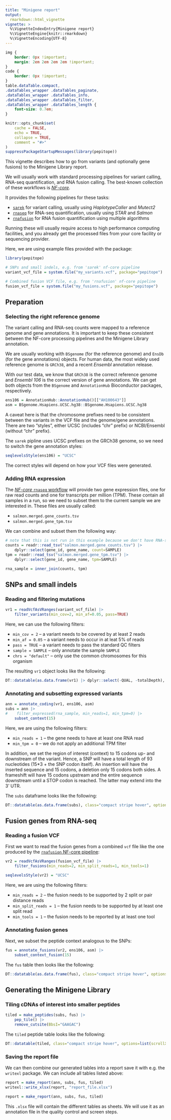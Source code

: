 ```yaml
---
title: "Minigene report"
output:
  rmarkdown::html_vignette
vignette: >
  %\VignetteIndexEntry{Minigene report}
  %\VignetteEngine{knitr::rmarkdown}
  %\VignetteEncoding{UTF-8}
---
```


```css
img {
    border: 0px !important;
    margin: 2em 2em 2em 2em !important;
}
code {
    border: 0px !important;
}
table.dataTable.compact,
.dataTables_wrapper .dataTables_paginate,
.dataTables_wrapper .dataTables_info,
.dataTables_wrapper .dataTables_filter,
.dataTables_wrapper .dataTables_length {
    font-size: 0.7em;
}
```

```r
knitr::opts_chunk$set(
    cache = FALSE,
    echo = TRUE,
    collapse = TRUE,
    comment = "#>"
)
suppressPackageStartupMessages(library(pepitope))
```

This vignette describes how to go from variants (and optionally gene fusions) to
the Minigene Library report.

We will usually work with standard processing pipelines for variant calling,
RNA-seq quantification, and RNA fusion calling. The best-known collection of
these workflows is [*NF-core*](https://nf-co.re/).

It provides the following pipelines for these tasks:

* [`sarek`](https://nf-co.re/sarek/) for variant calling, usually using *HaplotypeCaller* and *Mutect2*
* [`rnaseq`](https://nf-co.re/rnaseq/) for RNA-seq quantification, usually using *STAR* and *Salmon*
* [`rnafusion`](https://nf-co.re/rnafusion/) for RNA fusion quantification using multiple algorithms

Running these will usually require access to high performance computing
facilities, and you already get the processed files from your core facility
or sequencing provider.

Here, we are using example files provided with the package:

```r
library(pepitope)

# SNPs and small indels, e.g. from 'sarek' nf-core pipeline
variant_vcf_file = system.file("my_variants.vcf", package="pepitope")

# Combined fusion VCF file, e.g. from 'rnafusion' nf-core pipeline
fusion_vcf_file = system.file("my_fusions.vcf", package="pepitope")
```

Preparation
-----------

### Selecting the right reference genome

The variant calling and RNA-seq counts were mapped to a reference genome and
gene annotations. It is important to keep these consistent between the NF-core
processing pipelines and the Minigene Library annotation.

We are usually working with `BSgenome` (for the reference genome) and `EnsDb`
(for the gene annotations) objects. For human data, the most widely used
reference genome is `GRCh38`, and a recent *Ensembl* annotation release.

With our test data, we know that `GRCh38` is the correct reference genome and
*Ensembl 106* is the correct version of gene annotations. We can get both
objects from the `BSgenome` and `AnnotationHub` Bioconductor packages, respectively.

```r
ens106 = AnnotationHub::AnnotationHub()[["AH100643"]]
asm = BSgenome.Hsapiens.UCSC.hg38::BSgenome.Hsapiens.UCSC.hg38
```

A caveat here is that the chromosome prefixes need to be consistent between the
variants in the VCF file and the genome/gene annotations. There are two
"styles", either UCSC (includes "chr" prefix) or NCBI/Ensembl (without "chr"
prefix).

The `sarek` pipline uses UCSC prefixes on the GRCh38 genome, so we need to switch
the gene annotation styles:

```r
seqlevelsStyle(ens106) = "UCSC"
```

The correct styles will depend on how your VCF files were generated.

### Adding RNA expression

The [*NF-core* `rnaseq` workflow](https://nf-co.re/rnaseq/) will provide two gene
expression files, one for raw read counts and one for transcripts per million (TPM).
These contain all samples in a run, so we need to subset them to the current sample
we are interested in. These files are usually called:

* `salmon.merged.gene_counts.tsv`
* `salmon.merged.gene_tpm.tsv`

We can combine and subset them the following way:

```r
# note that this is not run in this example because we don't have RNA-seq data
counts = readr::read_tsv("salmon.merged.gene_counts.tsv") |>
    dplyr::select(gene_id, gene_name, count=SAMPLE)
tpm = readr::read_tsv("salmon.merged.gene_tpm.tsv") |>
    dplyr::select(gene_id, gene_name, tpm=SAMPLE)

rna_sample = inner_join(counts, tpm)
```

SNPs and small indels
---------------------

### Reading and filtering mutations

```r
vr1 = readVcfAsVRanges(variant_vcf_file) |>
    filter_variants(min_cov=2, min_af=0.05, pass=TRUE)
```

Here, we can use the following filters:

* `min_cov = 2` -- a variant needs to be covered by at least 2 reads
* `min_af = 0.05` -- a variant needs to occur in at leat 5% of reads
* `pass = TRUE` -- a variant needs to pass the standard QC filters
* `sample = SAMPLE` -- only annotate the sample `SAMPLE`
* `chrs = "default"` -- only use the common chromosomes for this organism

The resulting `vr1` object looks like the following:

```r
DT::datatable(as.data.frame(vr1) |> dplyr::select(-QUAL, -totalDepth), class="compact stripe hover")
```

### Annotating and subsetting expressed variants

```r
ann = annotate_coding(vr1, ens106, asm)
subs = ann |>
#    filter_expressed(rna_sample, min_reads=1, min_tpm=0) |>
    subset_context(15)
```

Here, we are using the following filters:

* `min_reads = 1` -- the gene needs to have at least one RNA read
* `min_tpm = 0` -- we do not apply an additional TPM filter

In addition, we set the region of interest (context) to 15 codons up- and downstream of the
variant. Hence, a SNP will have a total length of 93 nucleotides (15*3 + the SNP codon itself).
An insertion will have the inserted sequence and 15 codons, a deletion only 15 codons both
sides. A frameshift will have 15 codons upstream and the entire sequence downstream until a
STOP codon is reached. The latter may extend into the 3' UTR.

The `subs` dataframe looks like the following:

```r
DT::datatable(as.data.frame(subs), class="compact stripe hover", options=list(scrollX=TRUE))
```

<!--
### Phasing with germline variants

```r
# not implemented yet
```
-->

Fusion genes from RNA-seq
-------------------------

### Reading a fusion VCF

First we want to read the fusion genes from a combined `vcf` file like the one produced by
the [`rnafusion` NF-core pipeline](https://nf-co.re/rnafusion/):

```r
vr2 = readVcfAsVRanges(fusion_vcf_file) |>
    filter_fusions(min_reads=2, min_split_reads=1, min_tools=1)

seqlevelsStyle(vr2) = "UCSC"
```

Here, we are using the following filters:

* `min_reads = 2` -- the fusion needs to be supported by 2 split or pair distance reads
* `min_split_reads = 1` -- the fusion needs to be supported by at least one split read
* `min_tools = 1` -- the fusion needs to be reported by at least one tool

### Annotating fusion genes

Next, we subset the peptide context analogous to the SNPs:

```r
fus = annotate_fusions(vr2, ens106, asm) |>
    subset_context_fusion(15)
```

The `fus` table then looks like the following:

```r
DT::datatable(as.data.frame(fus), class="compact stripe hover", options=list(scrollX=TRUE))
```

Generating the Minigene Library
-------------------------------

### Tiling cDNAs of interest into smaller peptides

```r
tiled = make_peptides(subs, fus) |>
    pep_tile() |>
    remove_cutsite(BbsI="GAAGAC")
```

The `tiled` peptide table looks like the following:

```r
DT::datatable(tiled, class="compact stripe hover", options=list(scrollX=TRUE))
```

### Saving the report file

We can then combine our generated tables into a report save it with e.g. the
`writexl` package. We can include all tables listed above:

```r
report = make_report(ann, subs, fus, tiled)
writexl::write_xlsx(report, "report_file.xlsx")
```
```r
report = make_report(ann, subs, fus, tiled)
```

This `.xlsx` file will contain the different tables as sheets. We will use it 
as an annotation file in the quality control and screen steps.
